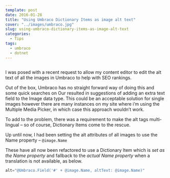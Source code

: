 ```yaml
---
template: post
date: 2016-01-28
title: "Using Umbraco Dictionary Items as image alt text"
cover: "../images/umbraco.jpg"
slug: using-umbraco-dictionary-items-as-image-alt-text
categories:
  - Tips
tags:
  - umbraco
  - dotnet
---
```


<Img fluid={props.cover} className="post-cover-image webfeedsFeaturedVisual" />

I was posed with a recent request to allow my content editor to edit the alt text of all the images in Umbraco to help with SEO rankings.

Out of the box, Umbraco has no straight forward way of doing this and some quick searches on Our resulted in suggestions of adding an extra text field to the Image data type. This could be an acceptable solution for single images however there are many instances on my site where i’m using the Multiple Media Picker, in which case this approach wouldn’t work.

To add to the problem, there was a requirement to make the alt tags multi-lingual – so of course, Dictionary Items come to the rescue.

Up until now, I had been setting the alt attributes of all images to use the Name property – `@image.Name`

These have all now been refactored to use a Dictionary Item which is _set as the Name property_ and fallback to the _actual Name property_ when a translation is not available, as below.

```csharp
alt="@Umbraco.Field('#' + @image.Name, altText: @image.Name)"
```

